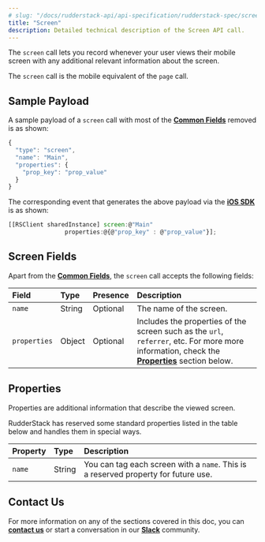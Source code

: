 ```yaml
---
# slug: "/docs/rudderstack-api/api-specification/rudderstack-spec/screen"
title: "Screen"
description: Detailed technical description of the Screen API call.
---
```


The `screen` call lets you record whenever your user views their mobile screen with any additional relevant information about the screen.

<div class="successBlock">

  The `screen` call is the mobile equivalent of the `page` call.
</div>

## Sample Payload

A sample payload of a `screen` call with most of the [**Common Fields**](https://rudderstack.com/docs/rudderstack-api/api-specification/rudderstack-spec/common-fields/) removed is as shown:

```javascript
{
  "type": "screen",
  "name": "Main",
  "properties": {
    "prop_key": "prop_value"
  }
}
```

The corresponding event that generates the above payload via the [**iOS SDK**](https://rudderstack.com/docs/stream-sources/rudderstack-sdk-integration-guides/rudderstack-ios-sdk/) is as shown:

```javascript
[[RSClient sharedInstance] screen:@"Main"
                properties:@{@"prop_key" : @"prop_value"}];
```

## Screen Fields

Apart from the [**Common Fields**](https://rudderstack.com/docs/rudderstack-api/api-specification/rudderstack-spec/common-fields/), the `screen` call accepts the following fields:

| **Field**    | **Type** | **Presence** | **Description**                                                                                                                              |
| :----------- | :------- | :----------- | :------------------------------------------------------------------------------------------------------------------------------------------- |
| `name`       | String   | Optional     | The name of the screen.                                                                                                                      |
| `properties` | Object   | Optional     | Includes the properties of the screen such as the `url`, `referrer`, etc. For more more information, check the [**Properties**](https://rudderstack.com/docs/rudderstack-api/api-specification/rudderstack-spec/screen/#properties) section below. |

## Properties

Properties are additional information that describe the viewed screen.

RudderStack has reserved some standard properties listed in the table below and handles them in special ways.

| **Property** | **Type** | **Description**                                                                    |
| :----------- | :------- | :--------------------------------------------------------------------------------- |
| `name`       | String   | You can tag each screen with a `name`. This is a reserved property for future use. |

## Contact Us

For more information on any of the sections covered in this doc, you can [**contact us**](mailto:%20docs@rudderstack.com) or start a conversation in our [**Slack**](https://rudderstack.com/join-rudderstack-slack-community) community.
